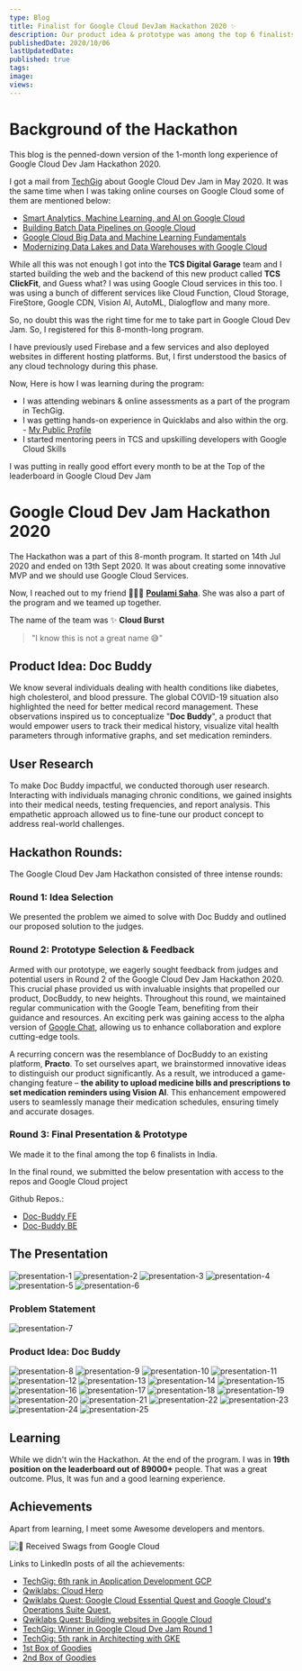 ```yaml
---
type: Blog
title: Finalist for Google Cloud DevJam Hackathon 2020 ✨
description: Our product idea & prototype was among the top 6 finalists globally in Google Cloud Hackathon 2020. ⚡️
publishedDate: 2020/10/06
lastUpdatedDate:
published: true
tags:
image:
views:
---
```


# Background of the Hackathon

This blog is the penned-down version of the 1-month long experience of Google Cloud Dev Jam Hackathon 2020.

I got a mail from [TechGig](https://www.techgig.com) about Google Cloud Dev Jam in May 2020.
It was the same time when I was taking online courses on Google Cloud some of them are mentioned below:

- [Smart Analytics, Machine Learning, and AI on Google Cloud](https://coursera.org/share/98e092cc1e1f377d0e317b9147ff4f2f)
- [Building Batch Data Pipelines on Google Cloud](https://coursera.org/share/6d2f2a54f5fe2f76039f31f8d622dfd1)
- [Google Cloud Big Data and Machine Learning Fundamentals](https://coursera.org/share/f2ad79ec9aaa6812bfc0369fc4d67018)
- [Modernizing Data Lakes and Data Warehouses with Google Cloud](https://coursera.org/share/9abcd8b6cb755f8ebabfc28e26f78560)

While all this was not enough I got into the **TCS Digital Garage** team and I started building the web and the backend of this new product called **TCS ClickFit**, and Guess what? I was using Google Cloud services in this too.
I was using a bunch of different services like Cloud Function, Cloud Storage, FireStore, Google CDN, Vision AI, AutoML, Dialogflow and many more.

So, no doubt this was the right time for me to take part in Google Cloud Dev Jam. So, I registered for this 8-month-long program.

I have previously used Firebase and a few services and also deployed websites in different hosting platforms. But, I first understood the basics of any cloud technology during this phase.

Now, Here is how I was learning during the program:

- I was attending webinars & online assessments as a part of the program in TechGig.
- I was getting hands-on experience in Quicklabs and also within the org. - [My Public Profile](https://www.cloudskillsboost.google/public_profiles/1d322360-c921-424b-b21d-d5d1d4f9f012)
- I started mentoring peers in TCS and upskilling developers with Google Cloud Skills

I was putting in really good effort every month to be at the Top of the leaderboard in Google Cloud Dev Jam

# Google Cloud Dev Jam Hackathon 2020

The Hackathon was a part of this 8-month program. It started on 14th Jul 2020 and ended on 13th Sept 2020. It was about creating some innovative MVP and we should use Google Cloud Services.

Now, I reached out to my friend 👩🏻‍💻 [**Poulami Saha**](https://www.linkedin.com/in/poulami-saha-she-her-hers-5b2bab152/). She was also a part of the program and we teamed up together.

The name of the team was ✨ **Cloud Burst**

> "I know this is not a great name 😅"

## Product Idea: Doc Buddy

We know several individuals dealing with health conditions like diabetes, high cholesterol, and blood pressure. The global COVID-19 situation also highlighted the need for better medical record management. These observations inspired us to conceptualize "**Doc Buddy**", a product that would empower users to track their medical history, visualize vital health parameters through informative graphs, and set medication reminders.

## User Research

To make Doc Buddy impactful, we conducted thorough user research. Interacting with individuals managing chronic conditions, we gained insights into their medical needs, testing frequencies, and report analysis. This empathetic approach allowed us to fine-tune our product concept to address real-world challenges.

## Hackathon Rounds:

The Google Cloud Dev Jam Hackathon consisted of three intense rounds:

### Round 1: Idea Selection

We presented the problem we aimed to solve with Doc Buddy and outlined our proposed solution to the judges.

### Round 2: Prototype Selection & Feedback

Armed with our prototype, we eagerly sought feedback from judges and potential users in Round 2 of the Google Cloud Dev Jam Hackathon 2020. This crucial phase provided us with invaluable insights that propelled our product, DocBuddy, to new heights.
Throughout this round, we maintained regular communication with the Google Team, benefiting from their guidance and resources. An exciting perk was gaining access to the alpha version of [Google Chat](https://mail.google.com/chat/), allowing us to enhance collaboration and explore cutting-edge tools.

A recurring concern was the resemblance of DocBuddy to an existing platform, **Practo**. To set ourselves apart, we brainstormed innovative ideas to distinguish our product significantly. As a result, we introduced a game-changing feature – **the ability to upload medicine bills and prescriptions to set medication reminders using Vision AI**. This enhancement empowered users to seamlessly manage their medication schedules, ensuring timely and accurate dosages.

### Round 3: Final Presentation & Prototype

We made it to the final among the top 6 finalists in India.

In the final round, we submitted the below presentation with access to the repos and Google Cloud project

Github Repos.:

- [Doc-Buddy FE](https://github.com/Souravdey777/Doc-Buddy)
- [Doc-Buddy BE](https://github.com/Souravdey777/Doc-Buddy-CloudFunctions)

## The Presentation

![presentation-1](/images/blogs/google-cloud-devjam-hackathon/Doc-Buddy%20Google%20Cloud%20Dev%20Jam%202020%20Round%203-1.jpg)
![presentation-2](/images/blogs/google-cloud-devjam-hackathon/Doc-Buddy%20Google%20Cloud%20Dev%20Jam%202020%20Round%203-2.jpg)
![presentation-3](/images/blogs/google-cloud-devjam-hackathon/Doc-Buddy%20Google%20Cloud%20Dev%20Jam%202020%20Round%203-3.jpg)
![presentation-4](/images/blogs/google-cloud-devjam-hackathon/Doc-Buddy%20Google%20Cloud%20Dev%20Jam%202020%20Round%203-4.jpg)
![presentation-5](/images/blogs/google-cloud-devjam-hackathon/Doc-Buddy%20Google%20Cloud%20Dev%20Jam%202020%20Round%203-5.jpg)
![presentation-6](/images/blogs/google-cloud-devjam-hackathon/Doc-Buddy%20Google%20Cloud%20Dev%20Jam%202020%20Round%203-6.jpg)

### Problem Statement

![presentation-7](/images/blogs/google-cloud-devjam-hackathon/Doc-Buddy%20Google%20Cloud%20Dev%20Jam%202020%20Round%203-7.jpg)

### Product Idea: Doc Buddy

![presentation-8](/images/blogs/google-cloud-devjam-hackathon/Doc-Buddy%20Google%20Cloud%20Dev%20Jam%202020%20Round%203-8.jpg)
![presentation-9](/images/blogs/google-cloud-devjam-hackathon/Doc-Buddy%20Google%20Cloud%20Dev%20Jam%202020%20Round%203-9.jpg)
![presentation-10](/images/blogs/google-cloud-devjam-hackathon/Doc-Buddy%20Google%20Cloud%20Dev%20Jam%202020%20Round%203-10.jpg)
![presentation-11](/images/blogs/google-cloud-devjam-hackathon/Doc-Buddy%20Google%20Cloud%20Dev%20Jam%202020%20Round%203-11.jpg)
![presentation-12](/images/blogs/google-cloud-devjam-hackathon/Doc-Buddy%20Google%20Cloud%20Dev%20Jam%202020%20Round%203-12.jpg)
![presentation-13](/images/blogs/google-cloud-devjam-hackathon/Doc-Buddy%20Google%20Cloud%20Dev%20Jam%202020%20Round%203-13.jpg)
![presentation-14](/images/blogs/google-cloud-devjam-hackathon/Doc-Buddy%20Google%20Cloud%20Dev%20Jam%202020%20Round%203-14.jpg)
![presentation-15](/images/blogs/google-cloud-devjam-hackathon/Doc-Buddy%20Google%20Cloud%20Dev%20Jam%202020%20Round%203-15.jpg)
![presentation-16](/images/blogs/google-cloud-devjam-hackathon/Doc-Buddy%20Google%20Cloud%20Dev%20Jam%202020%20Round%203-16.jpg)
![presentation-17](/images/blogs/google-cloud-devjam-hackathon/Doc-Buddy%20Google%20Cloud%20Dev%20Jam%202020%20Round%203-17.jpg)
![presentation-18](/images/blogs/google-cloud-devjam-hackathon/Doc-Buddy%20Google%20Cloud%20Dev%20Jam%202020%20Round%203-18.jpg)
![presentation-19](/images/blogs/google-cloud-devjam-hackathon/Doc-Buddy%20Google%20Cloud%20Dev%20Jam%202020%20Round%203-19.jpg)
![presentation-20](/images/blogs/google-cloud-devjam-hackathon/Doc-Buddy%20Google%20Cloud%20Dev%20Jam%202020%20Round%203-20.jpg)
![presentation-21](/images/blogs/google-cloud-devjam-hackathon/Doc-Buddy%20Google%20Cloud%20Dev%20Jam%202020%20Round%203-21.jpg)
![presentation-22](/images/blogs/google-cloud-devjam-hackathon/Doc-Buddy%20Google%20Cloud%20Dev%20Jam%202020%20Round%203-22.jpg)
![presentation-23](/images/blogs/google-cloud-devjam-hackathon/Doc-Buddy%20Google%20Cloud%20Dev%20Jam%202020%20Round%203-23.jpg)
![presentation-24](/images/blogs/google-cloud-devjam-hackathon/Doc-Buddy%20Google%20Cloud%20Dev%20Jam%202020%20Round%203-24.jpg)
![presentation-25](/images/blogs/google-cloud-devjam-hackathon/Doc-Buddy%20Google%20Cloud%20Dev%20Jam%202020%20Round%203-25.jpg)

## Learning

While we didn't win the Hackathon. At the end of the program. I was in **19th position on the leaderboard out of 89000+** people. That was a great outcome. Plus, It was fun and a good learning experience.

## Achievements

Apart from learning, I meet some Awesome developers and mentors.

![🎁 Received Swags from Google Cloud](/images/blogs/google-cloud-devjam-hackathon/goodies.jpeg)

Links to LinkedIn posts of all the achievements:

- [TechGig: 6th rank in Application Development GCP](https://www.linkedin.com/posts/souravdey777_gcp-cloud-googlecloudplatform-activity-6686240017930620928-ZGBs?utm_source=share&utm_medium=member_desktop)
- [Qwiklabs: Cloud Hero](https://www.linkedin.com/posts/souravdey777_googlecloudnext-google-googlecloudplatform-activity-6691568878318870528-PwgV?utm_source=share&utm_medium=member_desktop)
- [Qwiklabs Quest: Google Cloud Essential Quest and Google Cloud's Operations Suite Quest.](https://www.linkedin.com/posts/souravdey777_techgig-lockdownlearning-googlecloud-activity-6692142778564132864-LZqZ?utm_source=share&utm_medium=member_desktop)
- [Qwiklabs Quest: Building websites in Google Cloud](https://www.linkedin.com/posts/souravdey777_googleskillbadge-googlecloud-cloudjourney-activity-6693597992928321536-0w8Z?utm_source=share&utm_medium=member_desktop)
- [TechGig: Winner in Google Cloud Dve Jam Round 1](https://www.linkedin.com/posts/souravdey777_cloud-clouddevjam-googlecloudplatform-activity-6706265253459615745-_B0f?utm_source=share&utm_medium=member_desktop)
- [TechGig: 5th rank in Architecting with GKE](https://www.linkedin.com/posts/souravdey777_clouddevjam-googlecloudplatform-cloudlearning-activity-6709531827612246016-fb9U?utm_source=share&utm_medium=member_desktop)
- [1st Box of Goodies](https://www.linkedin.com/posts/souravdey777_clouddevjam-googlecloud-clouds-activity-6742765784059187200-rVk4?utm_source=share&utm_medium=member_desktop)
- [2nd Box of Goodies](https://www.linkedin.com/posts/souravdey777_cloud-googlecloudplatform-gcp-activity-6754625125615755264-0YGX?utm_source=share&utm_medium=member_desktop)
